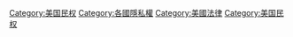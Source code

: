 {{Commons category|Privacy in the United States}}

[[Category:美国民权|Category:美国民权]]
[[Category:各國隱私權|Category:各國隱私權]]
[[Category:美國法律|Category:美國法律]]
[[Category:美国民权|Category:美国民权]]